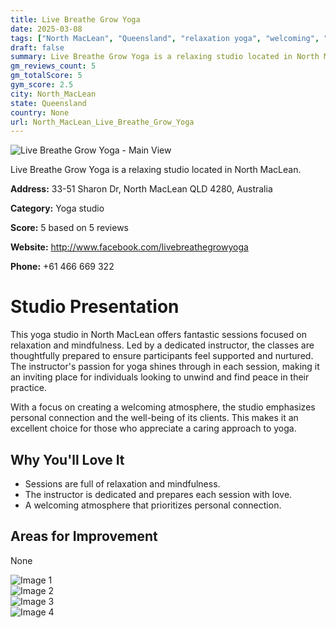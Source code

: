```yaml
---
title: Live Breathe Grow Yoga
date: 2025-03-08
tags: ["North MacLean", "Queensland", "relaxation yoga", "welcoming", "relaxation", "North MacLean"]  
draft: false
summary: Live Breathe Grow Yoga is a relaxing studio located in North MacLean.
gm_reviews_count: 5
gm_totalScore: 5
gym_score: 2.5
city: North_MacLean
state: Queensland
country: None
url: North_MacLean_Live_Breathe_Grow_Yoga
---
```


<div className="aspect-[16/9] relative my-8">
  <img 
    src="https://lh5.googleusercontent.com/p/AF1QipNaLV0IY_w_Cw-ebpSglIe9JVvnuPfmrtZWwO7R=w1920-h1080-k-no"
    alt="Live Breathe Grow Yoga - Main View"
    className="object-cover absolute inset-0 w-full h-full rounded-lg"
  />
</div>

Live Breathe Grow Yoga is a relaxing studio located in North MacLean.

**Address:** 33-51 Sharon Dr, North MacLean QLD 4280, Australia

**Category:** Yoga studio

**Score:** 5 based on 5 reviews

**Website:** http://www.facebook.com/livebreathegrowyoga

**Phone:** +61 466 669 322

# Studio Presentation

This yoga studio in North MacLean offers fantastic sessions focused on relaxation and mindfulness. Led by a dedicated instructor, the classes are thoughtfully prepared to ensure participants feel supported and nurtured. The instructor's passion for yoga shines through in each session, making it an inviting place for individuals looking to unwind and find peace in their practice.

With a focus on creating a welcoming atmosphere, the studio emphasizes personal connection and the well-being of its clients. This makes it an excellent choice for those who appreciate a caring approach to yoga.

## Why You'll Love It

- Sessions are full of relaxation and mindfulness.
- The instructor is dedicated and prepares each session with love.
- A welcoming atmosphere that prioritizes personal connection.

## Areas for Improvement

None

<div className="grid grid-cols-1 xl:grid-cols-2 gap-4 my-8">
<div className="aspect-[4/3] relative"><img src="https://lh5.googleusercontent.com/p/AF1QipO2dpJccIlH-CZXHI3etpQslQvxg-JV6LNwfvsH=w1920-h1080-k-no" alt="Image 1" className="object-cover absolute inset-0 w-full h-full rounded-lg" /></div>
<div className="aspect-[4/3] relative"><img src="https://lh5.googleusercontent.com/p/AF1QipOihXeaUWOk4WuFqmwQUToRBBoH_PwYBfLavlGE=w1920-h1080-k-no" alt="Image 2" className="object-cover absolute inset-0 w-full h-full rounded-lg" /></div>
<div className="aspect-[4/3] relative"><img src="https://lh5.googleusercontent.com/p/AF1QipO4HPND3vNJfYiVIgZxHrN4N9K0wsRBIylCcede=w1920-h1080-k-no" alt="Image 3" className="object-cover absolute inset-0 w-full h-full rounded-lg" /></div>
<div className="aspect-[4/3] relative"><img src="https://lh5.googleusercontent.com/p/AF1QipM5foZsB6_9pqA0s2RFHZRp-jV5PzlcSRVg3vKK=w1920-h1080-k-no" alt="Image 4" className="object-cover absolute inset-0 w-full h-full rounded-lg" /></div>
</div>